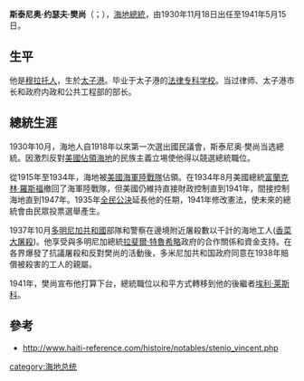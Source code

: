 {{Infobox officeholder
| name                = 斯泰尼奥·樊尚<br>Sténio Vincent
| image               = Stenio_Vincent_portrait.jpg
| imagesize           =
| smallimage          =
| caption             =
| order               =
| office              =	[[海地国家元首列表|第30任]][[海地總統|海地總統]]
| term_start          = 1930年11月18日
| term_end            = 1941年5月15日
| primeminister       =
| predecessor         = [[路易斯·歐仁·羅伊|路易斯·歐仁·羅伊]]
| successor           = [[埃利·莱斯科|埃利·莱斯科]]
| office2             =	內政部和公共工程部部長
| term_start2         = 1916年8月8日
| term_end2           = 1917年4月17日
| president2          = [[菲利普·蘇德勒·達蒂格納夫|菲利普·蘇德勒·達蒂格納夫]]
| predecessor2        = 克斯通·維尤克斯
| successor2          = 奧斯曼·湛<small>（內政部）</small><br>艾蒂安·馬格洛伊爾<small>（公共工程部）</small>
| birth_date          = {{birth date|1874|2|22}}
| birth_place         = {{HTI}}[[太子港|太子港]]
| death_date          = {{death date and age|1959|9|3|1874|2|22}}
| death_place         = {{USA}}纽约
| nationality         = {{HTI}}
| party               =
| spouse              =
| relations           =
| children            =
| residence           =
| alma_mater          =
| occupation          =
| profession          = 律師
| religion            =
| signature           =
| website             =
| footnotes           =
}}
'''斯泰尼奥·约瑟夫·樊尚'''（{{lang-fr|Sténio Joseph Vincent}}；{{bd|1874年|2月22日|1959年|9月3日}}），[[海地国家元首列表|海地總統]]，由1930年11月18日出任至1941年5月15日。

==生平==
他是[[穆拉托人|穆拉托人]]，生於[[太子港|太子港]]。毕业于太子港的[[海地大学|法律专科学校]]。当过律师、太子港市长和政府内政和公共工程部的部长。

==總統生涯==
1930年10月，海地人自1918年以來第一次選出國民議會，斯泰尼奥·樊尚当选總統。因激烈反對[[美國佔領海地|美國佔領海地]]的民族主義立埸使他得以競選總統職位。

從1915年至1934年，海地被[[美國海軍陸戰隊|美國海軍陸戰隊]]佔領。在1934年8月美國總統[[富蘭克林·羅斯福|富蘭克林·羅斯福]]撤回了海軍陸戰隊，但美國仍維持直接財政控制直到1941年，間接控制海地直到1947年。1935年[[全民公決|全民公決]]延長他的任期，1941年修改憲法，使未來的總統會由民眾投票選舉產生。

1937年10月[[多明尼加共和國|多明尼加共和國]]部隊和警察在邊境附近屠殺數以千計的海地工人([[香菜大屠殺|香菜大屠殺]])。他享受與多明尼加總統[[拉斐爾·特魯希略|拉斐爾·特魯希略]]政府的合作關係和資金支持。在各界爆發了抗議屠殺和反對樊尚的活動後，多米尼加共和国政府同意在1938年賠償被殺害的工人的親屬。

1941年，樊尚宣布他打算下台，總統職位以和平方式轉移到他的後繼者[[埃利·莱斯科|埃利·莱斯科]]。

==參考==
*http://www.haiti-reference.com/histoire/notables/stenio_vincent.php {{Wayback|url=http://www.haiti-reference.com/histoire/notables/stenio_vincent.php |date=20150924024643 }}

{{海地國家元首}}
{{Authority control}}

[[category:海地总统|category:海地总统]]